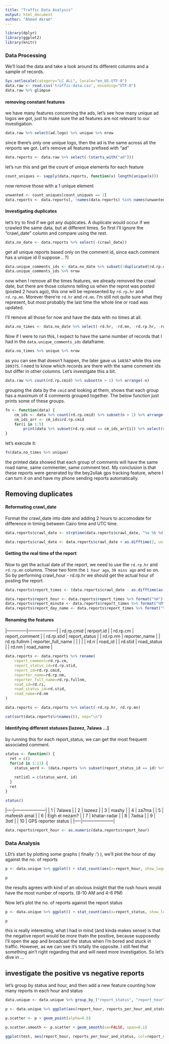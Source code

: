 ```yaml
---
title: "Traffic Data Analysis"
output: html_document
author: "Ahmed Akram"
---
```



```r
library(dplyr)
library(ggplot2)
library(knitr)
```

### Data Processing

We'll load the data and take a look around its different columns and a sample of records.
```r
Sys.setlocale(category="LC_ALL", locale="en_US.UTF-8")
data.raw <- read.csv('traffic-data.csv', encoding="UTF-8")
data.raw %>% glimpse
```

#### removing constant features

we have many features concerning the ads, let's see how many unique ad logos we got, just to make sure the ad features are not relevant to our investigation.

```r
data.raw %>% select(ad.logo) %>% unique %>% nrow
```

since there's only one unique logo, then the ad is the same across all the rerports we got. Let's remove all features prefixed with "ad"

```r
data.reports <- data.raw %>% select(-(starts_with("ad")))
```

let's run this and get the count of unique elements for each feature
```r
count_uniques <- sapply(data.reports, function(x) length(unique(x)))
```

now remove those with a 1 unique element
```r
unwanted <- count_uniques[count_uniques == 1]
data.reports <- data.reports[, !names(data.reports) %in% names(unwanted)]
```


#### Investigating duplicates

let's try to find if we got any duplicates. A duplicate would occur if we crawled the same data, but at different times. So first I'll ignore the "crawl_date" column and compare using the rest.

```r
data.no_date <- data.reports %>% select(-(crawl_date))
```

get all unique reports based only on the comment id, since each comment has a unique id (I suppose .. ?)

```r
data.unique_comments_ids <- data.no_date %>% subset(!duplicated(rd.rp.cmid))
data.unique_comments_ids %>% nrow
```

now when I remove all the times features, we already removed the crawl date, but there are those columns telling us when the reprot was posted (posted 2 hours ago), this one will be represented by `rd.rp.hr` and `rd.rp.mn`. Morever there're `rd.hr` and `rd.mn`. I'm still not quite sure what they represent, but most probably the last time the whole line or road was updated. 

I'll remove all those for now and have the data with no times at all. 
```r
data.no_times <- data.no_date %>% select(-rd.hr, -rd.mn, -rd.rp.hr, -rd.rp.mn)
```

Now if I were to run this, I expect to have the same number of records that I had in the `data.unique_comments_ids` dataframe.
```r
data.no_times %>% unique %>% nrow
```

as you can see that doesn't happen, the later gave us `148367` while this one `209375`. I need to know which records are there with the same comment ids but differ in other columns. Let's investigate this a bit.


```r
data.raw %>% count(rd.rp.cmid) %>% subset(n > 1) %>% arrange(-n)
```
grouping the data by the `cmid` and looking at them, shows that each group has a maximum of 4 comments grouped together. The below function just prints some of these groups.

```r
fn <- function(data) {
    cm_ids <- data %>% count(rd.rp.cmid) %>% subset(n > 1) %>% arrange(-n) %>% select(rd.rp.cmid)
    cm_ids_arr <- cm_ids$rd.rp.cmid
    for(i in 1:5)
        print(data %>% subset(rd.rp.cmid == cm_ids_arr[i]) %>% select(rd.rp.cm, rd.rp.nm, rd.nm, rd.stid), width=Inf)
}
```

let's execute it:
```r
fn(data.no_times %>% unique)
```

the printed data showed that each group of comments will have the same road name, same commenter, same comment text. My conclusion is that these reports were generated by the bey2ollak gps tracking feature, where I can turn it on and have my phone sending reports automatically.  

## Removing duplicates



#### Reformating crawl_date

Format the crawl_date into date and adding 2 hours to accomodate for difference in timing between Cairo time and UTC time.
```r
data.reports$crawl_date <- strptime(data.reports$crawl_date, "%a %b %d %H:%M:%S UTC %Y", tz="UTC")

data.reports$crawl_date <- data.reports$crawl_date + as.difftime(2, unit="hours")
```

#### Getting the real time of the report

Now to get the actual date of the report, we need to use the `rd.rp.hr` and `rd.rp.mn` columns. These two form the `1 hour ago`, `30 mins ago` and so on. So by performing crawl_hour - rd.rp.hr we should get the actual hour of posting the report.

```r
data.reports$report_times <- (data.reports$crawl_date - as.difftime(as.numeric(data.reports$rd.rp.hr), unit="hours") - as.difftime(as.numeric(data.reports$rd.rp.mn), unit="mins"))

data.reports$report_hour <- data.reports$report_times %>% format("%H")
data.reports$report_minute <- data.reports$report_times %>% format("%M")
data.reports$report_day_name <- data.reports$report_times %>% format("%a")
```

#### Renaming the features

|--------------|--------------------|
| rd.rp.cmid   | rerport.id         |
| rd.rp.cm     | report_comment     |
| rd.rp.stid   | report_status      |
| rd.rp.nm     | reporter_name      |
| rd.rp.fullnm | reporter_full_name |
|              |                    |
| rd.ri        | road_id            |
| rd.stid      | road_status        |
| rd.nm        | road_name          |

```r
data.reports <- data.reports %>% rename(
    report_comment=rd.rp.cm, 
    report_status_id=rd.rp.stid,
    report_id=rd.rp.cmid,
    reporter_name=rd.rp.nm,
    reporter_full_name=rd.rp.fullnm,
    road_id=rd.ri,
    road_status_id=rd.stid,
    road_name=rd.nm
)

data.reports <- data.reports %>% select(-rd.rp.hr, rd.rp.mn)
```


```r
cat(sort(data.reports%>%names()), sep="\n")
```

#### Identifying different statuses [lazeez, 7alawa ...]

by running this for each report_status, we can get the most frequent associated comment.

```r
status <- function() {
  ret = c()
  for(id in 1:11) {
    status_word <- (data.reports %>% subset(report_status_id == id) %>% count(report_comment) %>% arrange(-n))[1,1]
    
    ret[id] = c(status_word, id)
  }
  ret
}

status()
```

|----|---------------------|
| 1  | 7alawa              |
| 2  | lazeez              |
| 3  | mashy               |
| 4  | za7ma               |
| 5  | mafeesh amal        |
| 6  | Eigh el nezam?      |
| 7  | khatar-radar        |
| 8  | 7adsa               |
| 9  | 3otl                |
| 10 | GPS reporter status |
|----|---------------------|

```r
data.reports$report_hour <- as.numeric(data.reports$report_hour)
```


### Data Analysis

LEt's start by plotting some graphs ( finally :') ), we'll plot the hour of day against the no. of reports

```r
p <- data.unique %>% ggplot() + stat_count(aes(x=report_hour, show_legend=FALSE, geom="point"), fill="firebrick2", colour="black" ,alpha=0.7, width=1, position = 'dodge') + xlab("Hour") + ylab("Count")

p
```

the results agrees with kind of an obvious insight that the rush hours would have the most number of reports. (8-10 AM and 4-6 PM)

Now let's plot the no. of reports against the report status 
```r
p <- data.unique %>% ggplot() + stat_count(aes(x=report_status, show_legend=FALSE, geom="point"), fill="blue", colour="cyan", alpha=0.7, width=0.96) + xlab("Hour") + ylab("Count")

p
```

this is really interesting, what I had in mind (and kinda makes sense) is that the negative report would be more thatn the positive, because supposedly I'll open the app and broadcast the status when I'm bored and stuck in traffic. However, as we can see it's totally the opposite. I still feel that something ain't right regarding that and will need more investigation. So let's dive in ...

## investigate the positive vs negative reports

let's group by status and hour, and then add a new feature counting how many reports in each hour and status
```r
data.unique <- data.unique %>% group_by_("report_status", "report_hour") %>% mutate(reports_per_hour_and_status=n())
```


```r
p <- data.unique %>% ggplot(aes(report_hour, reports_per_hour_and_status, col=report_status)) + scale_x_continuous(name="Hour", breaks=seq(0,23, 4)) + scale_y_continuous("No. of reports") + scale_color_discrete("Status")

p.scatter <- p + geom_point(alpha=0.6)

p.scatter.smooth <- p.scatter + geom_smooth(se=FALSE, span=0.1)

ggplot(test, aes(report_hour, reports_per_hour_and_status, col=report_status)) + geom_point(alpha=0.6) + geom_smooth(se=FALSE, span=0.1) + scale_x_continuous(name="Hour", breaks=c(0:24)) + scale_y_continuous("No. of reports") + scale_color_discrete("Status")
```






